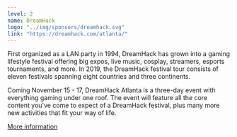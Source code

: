 ---
level: 2
name: DreamHack
logo: "../img/sponsors/dreamhack.svg"
link: "https://dreamhack.com/atlanta/"
---

First organized as a LAN party in 1994, DreamHack has grown into a gaming lifestyle festival offering big expos, live music, cosplay, streamers, esports tournaments, and more. In 2019, the DreamHack festival tour consists of eleven festivals spanning eight countries and three continents.

Coming November 15 - 17, DreamHack Atlanta is a three-day event with everything gaming under one roof. The event will feature all the core content you've come to expect of a DreamHack festival, plus many more new activities that fit your way of life.

[More information](https://dreamhack.com/atlanta/)
